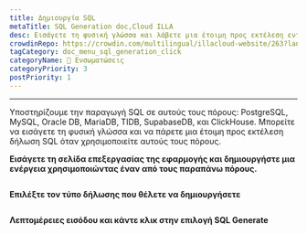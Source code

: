 ```yaml
---
title: Δημιουργία SQL
metaTitle: SQL Generation doc,Cloud ILLA
desc: Εισάγετε τη φυσική γλώσσα και λάβετε μια έτοιμη προς εκτέλεση εντολή SQL
crowdinRepo: https://crowdin.com/multilingual/illacloud-website/263?languages=el&filter=basic&value=0
tagCategory: doc_menu_sql_generation_click
categoryName: 🔨 Ενσωματώσεις
categoryPriority: 3
postPriority: 1
---
```


* * *

<Heading hidden>Δημιουργία SQL</Heading>

Υποστηρίζουμε την παραγωγή SQL σε αυτούς τους πόρους: PostgreSQL, MySQL, Oracle DB, MariaDB, TIDB, SupabaseDB, και ClickHouse. Μπορείτε να εισάγετε τη φυσική γλώσσα και να πάρετε μια έτοιμη προς εκτέλεση δήλωση SQL όταν χρησιμοποιείτε αυτούς τους πόρους. 

**Εισάγετε τη σελίδα επεξεργασίας της εφαρμογής και δημιουργήστε μια ενέργεια χρησιμοποιώντας έναν από τους παραπάνω πόρους.** 

<img src='https://cdn.illacloud.com/official-website/img/docs/assemble/sql_generate.png' alt="" />

**Επιλέξτε τον τύπο δήλωσης που θέλετε να δημιουργήσετε**

<img src='https://cdn.illacloud.com/official-website/img/docs/assemble/sql_generate(1).gif' alt="" />

**Λεπτομέρειες εισόδου και κάντε κλικ στην επιλογή SQL Generate**

<img src='https://cdn.illacloud.com/official-website/img/docs/assemble/sql_generate(2).png' alt="" />
